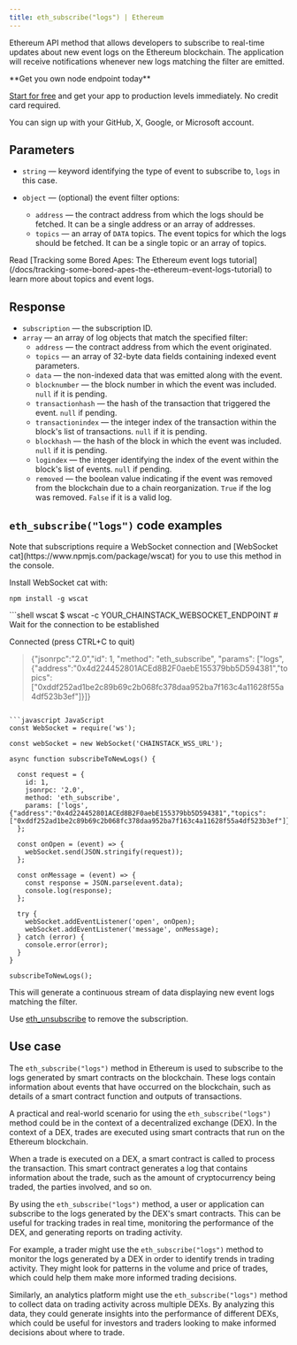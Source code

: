 ---
title: eth_subscribe("logs") | Ethereum
---

Ethereum API method that allows developers to subscribe to real-time updates about new event logs on the Ethereum blockchain. The application will receive notifications whenever new logs matching the filter are emitted.

<Check>
**Get you own node endpoint today**

[Start for free](https://console.chainstack.com/) and get your app to production levels immediately. No credit card required.

You can sign up with your GitHub, X, Google, or Microsoft account.
</Check>


## Parameters

* `string` — keyword identifying the type of event to subscribe to, `logs` in this case.
* `object` — (optional) the event filter options:

  + `address` — the contract address from which the logs should be fetched. It can be a single address or an array of addresses.
  + `topics` — an array of `DATA` topics. The event topics for which the logs should be fetched. It can be a single topic or an array of topics.

<Note>
Read [Tracking some Bored Apes: The Ethereum event logs tutorial](/docs/tracking-some-bored-apes-the-ethereum-event-logs-tutorial) to learn more about topics and event logs.
</Note>


## Response

* `subscription` — the subscription ID.
* `array` — an array of log objects that match the specified filter:
  + `address` — the contract address from which the event originated.
  + `topics` — an array of 32-byte data fields containing indexed event parameters.
  + `data` — the non-indexed data that was emitted along with the event.
  + `blocknumber` — the block number in which the event was included. `null` if it is pending.
  + `transactionhash` — the hash of the transaction that triggered the event. `null` if pending.
  + `transactionindex` — the integer index of the transaction within the block's list of transactions. `null` if it is pending.
  + `blockhash` — the hash of the block in which the event was included. `null` if it is pending.
  + `logindex` — the integer identifying the index of the event within the block's list of events. `null` if pending.
  + `removed` — the boolean value indicating if the event was removed from the blockchain due to a chain reorganization. `True` if the log was removed. `False` if it is a valid log.

## `eth_subscribe("logs")` code examples

<Note>
Note that subscriptions require a WebSocket connection and [WebSocket cat](https://www.npmjs.com/package/wscat) for you to use this method in the console.

Install WebSocket cat with:

`npm install -g wscat`
</Note>

<CodeGroup>
```shell wscat
$ wscat -c YOUR_CHAINSTACK_WEBSOCKET_ENDPOINT
# Wait for the connection to be established

Connected (press CTRL+C to quit)

> {"jsonrpc":"2.0","id": 1, "method": "eth_subscribe", "params": ["logs", {"address":"0x4d224452801ACEd8B2F0aebE155379bb5D594381","topics":["0xddf252ad1be2c89b69c2b068fc378daa952ba7f163c4a11628f55a4df523b3ef"]}]}
```

```javascript JavaScript
const WebSocket = require('ws');

const webSocket = new WebSocket('CHAINSTACK_WSS_URL');

async function subscribeToNewLogs() {
  
  const request = {
    id: 1,
    jsonrpc: '2.0',
    method: 'eth_subscribe',
    params: ['logs', {"address":"0x4d224452801ACEd8B2F0aebE155379bb5D594381","topics":["0xddf252ad1be2c89b69c2b068fc378daa952ba7f163c4a11628f55a4df523b3ef"]}],
  };

  const onOpen = (event) => {
    webSocket.send(JSON.stringify(request));
  };

  const onMessage = (event) => {
    const response = JSON.parse(event.data);
    console.log(response);
  };

  try {
    webSocket.addEventListener('open', onOpen);
    webSocket.addEventListener('message', onMessage);
  } catch (error) {
    console.error(error);
  }
}

subscribeToNewLogs();
```
</CodeGroup>


This will generate a continuous stream of data displaying new event logs matching the filter.

Use [eth\_unsubscribe](/api-reference/ethereum-native-unsubscribe) to remove the subscription.

## Use case

The `eth_subscribe("logs")` method in Ethereum is used to subscribe to the logs generated by smart contracts on the blockchain. These logs contain information about events that have occurred on the blockchain, such as details of a smart contract function and outputs of transactions.

A practical and real-world scenario for using the `eth_subscribe("logs")` method could be in the context of a decentralized exchange (DEX). In the context of a DEX, trades are executed using smart contracts that run on the Ethereum blockchain.

When a trade is executed on a DEX, a smart contract is called to process the transaction. This smart contract generates a log that contains information about the trade, such as the amount of cryptocurrency being traded, the parties involved, and so on.

By using the `eth_subscribe("logs")` method, a user or application can subscribe to the logs generated by the DEX's smart contracts. This can be useful for tracking trades in real time, monitoring the performance of the DEX, and generating reports on trading activity.

For example, a trader might use the `eth_subscribe("logs")` method to monitor the logs generated by a DEX in order to identify trends in trading activity. They might look for patterns in the volume and price of trades, which could help them make more informed trading decisions.

Similarly, an analytics platform might use the `eth_subscribe("logs")` method to collect data on trading activity across multiple DEXs. By analyzing this data, they could generate insights into the performance of different DEXs, which could be useful for investors and traders looking to make informed decisions about where to trade.